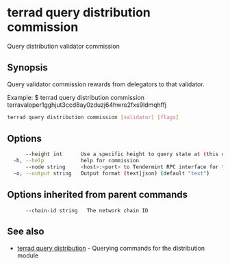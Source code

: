 # terrad query distribution commission

Query distribution validator commission

## Synopsis

Query validator commission rewards from delegators to that validator.

Example:
$ terrad query distribution commission terravaloper1gghjut3ccd8ay0zduzj64hwre2fxs9ldmqhffj

```sh Terrad
terrad query distribution commission [validator] [flags]
```

## Options

```sh Terrad
      --height int      Use a specific height to query state at (this can error if the node is pruning state)
  -h, --help            help for commission
      --node string     <host>:<port> to Tendermint RPC interface for this chain (default "tcp://localhost:26657")
  -o, --output string   Output format (text|json) (default "text")
```

## Options inherited from parent commands

```
      --chain-id string   The network chain ID
```

## See also

* [terrad query distribution](terrad_query_distribution.mdx)	 - Querying commands for the distribution module


